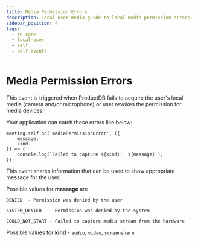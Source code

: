 ```yaml
---
title: Media Permission Errors
description: Local user media guide to local media permission errors.
sidebar_position: 4
tags:
  - rn-core
  - local-user
  - self
  - self events
---
```


# Media Permission Errors

This event is triggered when ProductDB fails to acquire the user's local media
(camera and/or microphone) or user revokes the permission for media devices.

Your application can catch these errors like below:

```
meeting.self.on('mediaPermissionError', ({
    message,
    kind
}) => {
    console.log(`Failed to capture ${kind}:  ${message}`);
});
```

This event shares information that can be used to show appropriate message for
the user.

Possible values for **message** are

    DENIED  - Permission was denied by the user

    SYSTEM_DENIED   - Permission was denied by the system

    COULD_NOT_START - Failed to capture media stream from the hardware

Possible values for **kind** - `audio`, `video`, `screenshare`

<head>
  <title>React Native Core Media Permission Errors</title>
</head>
